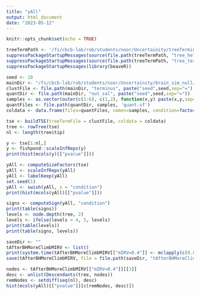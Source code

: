 ```yaml
---
title: "yAll"
output: html_document
date: "2023-05-12"
---
```


```r
knitr::opts_chunk$set(echo = TRUE)
```

```r
treeTermPath <- '/fs/cbcb-lab/rob/students/noor/Uncertainity/treeTerminusScripts'
suppressPackageStartupMessages(source(file.path(treeTermPath, "tree_helper_function.R")))
suppressPackageStartupMessages(source(file.path(treeTermPath, "tree_term_climb.R")))
suppressPackageStartupMessages(library(beaveR))

seed <- 10
mainDir <- "/fs/cbcb-lab/rob/students/noor/Uncertainity/brain_sim_null/post_type=gibbs_nrep=100_tf=100"
clustFile <- file.path(mainDir, "terminus", paste("seed",seed,sep="="), "no_threshold0", "cluster_nwk.txt")
quantDir <- file.path(mainDir, "out_sal", paste("seed",seed,sep="="))
samples <- as.vector(outer(c(1:6), c(1,2), function(x,y) paste(x,y,sep='_')))
quantFiles <- file.path(quantDir, samples, 'quant.sf')
coldata <- data.frame(files=quantFiles, names=samples, condition=factor(rep(1:2, each=6)))

tse <- buildTSE(treeTermFile = clustFile, coldata = coldata)
tree <- rowTree(tse)
nl <- length(tree$tip)
```

```r
y <- tse[1:nl,]
y <- fishpond::scaleInfReps(y)
print(hist(mcols(y)[["pvalue"]]))
```

```r
yAll <- computeSizeFactors(tse)
yAll <- scaleInfReps(yAll)
yAll <- labelKeep(yAll)
set.seed(1)
yAll <- swish(yAll, x = "condition")
print(hist(mcols(yAll)[["pvalue"]]))
```

```r
signs <- computeSign(yAll, "condition")
print(table(signs))
levels <- node.depth(tree, 2)
levels <- ifelse(levels > 4, 5, levels)
print(table(levels))
print(table(signs, levels))
```

```r
saveDir <- ""
tAfterBHMoreClimbMIRV <- list()
print(system.time(tAfterBHMoreClimbMIRV[["mIRV=0.4"]] <- mclapply(c(0.01, 0.05, 0.1), function(alpha) climbMax(yAll, tree, 0.4, alpha, signs, cores=3), mc.cores=3)))
save(tAfterBHMoreClimbMIRV, file = file.path(saveDir, "tAfterBHMoreClimbMIRV.RData"))
```

```r
nodes <- tAfterBHMoreClimbMIRV[["mIRV=0.4"]][[3]]
desc <- unlist(Descendants(tree, nodes))
remNodes <- setdiff(seq(nl), desc)
hist(mcols(yAll)[["pvalue"]][c(remNodes, desc)])
```
